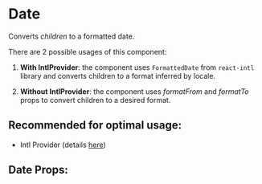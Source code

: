 

# Date

Converts _children_ to a formatted date.

There are 2 possible usages of this component:

1. **With IntlProvider**: the component uses `FormattedDate` from `react-intl` library and converts children to
   a format inferred by locale.

2. **Without IntlProvider**: the component uses _formatFrom_ and _formatTo_ props to convert children to a desired format.

## **Recommended for optimal usage**:

- Intl Provider (details [here](/docs/component-library-intl-intl--basic))

<Stories includePrimary={true} />

## Date Props:

<ArgsTable of={Date} />
